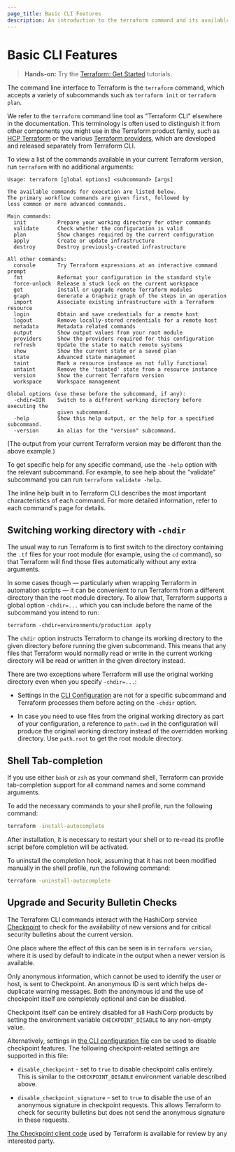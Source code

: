 ```yaml
---
page_title: Basic CLI Features
description: An introduction to the terraform command and its available subcommands.
---
```


# Basic CLI Features

> **Hands-on:** Try the [Terraform: Get Started](/terraform/tutorials/aws-get-started?utm_source=WEBSITE&utm_medium=WEB_IO&utm_offer=ARTICLE_PAGE&utm_content=DOCS) tutorials.

The command line interface to Terraform is the `terraform` command, which
accepts a variety of subcommands such as `terraform init` or `terraform plan`.

We refer to the `terraform` command line tool as "Terraform CLI" elsewhere
in the documentation. This terminology is often used to distinguish it from
other components you might use in the Terraform product family, such as
[HCP Terraform](/terraform/cloud-docs) or
the various [Terraform providers](/terraform/language/providers), which
are developed and released separately from Terraform CLI.

To view a list of the commands available in your current Terraform version,
run `terraform` with no additional arguments:

```text
Usage: terraform [global options] <subcommand> [args]

The available commands for execution are listed below.
The primary workflow commands are given first, followed by
less common or more advanced commands.

Main commands:
  init          Prepare your working directory for other commands
  validate      Check whether the configuration is valid
  plan          Show changes required by the current configuration
  apply         Create or update infrastructure
  destroy       Destroy previously-created infrastructure

All other commands:
  console       Try Terraform expressions at an interactive command prompt
  fmt           Reformat your configuration in the standard style
  force-unlock  Release a stuck lock on the current workspace
  get           Install or upgrade remote Terraform modules
  graph         Generate a Graphviz graph of the steps in an operation
  import        Associate existing infrastructure with a Terraform resource
  login         Obtain and save credentials for a remote host
  logout        Remove locally-stored credentials for a remote host
  metadata      Metadata related commands
  output        Show output values from your root module
  providers     Show the providers required for this configuration
  refresh       Update the state to match remote systems
  show          Show the current state or a saved plan
  state         Advanced state management
  taint         Mark a resource instance as not fully functional
  untaint       Remove the 'tainted' state from a resource instance
  version       Show the current Terraform version
  workspace     Workspace management

Global options (use these before the subcommand, if any):
  -chdir=DIR    Switch to a different working directory before executing the
                given subcommand.
  -help         Show this help output, or the help for a specified subcommand.
  -version      An alias for the "version" subcommand.
```

(The output from your current Terraform version may be different than the
above example.)

To get specific help for any specific command, use the `-help` option with the
relevant subcommand. For example, to see help about the "validate" subcommand
you can run `terraform validate -help`.

The inline help built in to Terraform CLI describes the most important
characteristics of each command. For more detailed information, refer to each
command's page for details.

## Switching working directory with `-chdir`

The usual way to run Terraform is to first switch to the directory containing
the `.tf` files for your root module (for example, using the `cd` command), so
that Terraform will find those files automatically without any extra arguments.

In some cases though — particularly when wrapping Terraform in automation
scripts — it can be convenient to run Terraform from a different directory than
the root module directory. To allow that, Terraform supports a global option
`-chdir=...` which you can include before the name of the subcommand you intend
to run:

```
terraform -chdir=environments/production apply
```

The `chdir` option instructs Terraform to change its working directory to the
given directory before running the given subcommand. This means that any files
that Terraform would normally read or write in the current working directory
will be read or written in the given directory instead.

There are two exceptions where Terraform will use the original working directory
even when you specify `-chdir=...`:

* Settings in the [CLI Configuration](/terraform/cli/config/config-file) are not for a specific
  subcommand and Terraform processes them before acting on the `-chdir`
  option.

* In case you need to use files from the original working directory as part
  of your configuration, a reference to `path.cwd` in the configuration will
  produce the original working directory instead of the overridden working
  directory. Use `path.root` to get the root module directory.

## Shell Tab-completion

If you use either `bash` or `zsh` as your command shell, Terraform can provide
tab-completion support for all command names and some command arguments.

To add the necessary commands to your shell profile, run the following command:

```bash
terraform -install-autocomplete
```

After installation, it is necessary to restart your shell or to re-read its
profile script before completion will be activated.

To uninstall the completion hook, assuming that it has not been modified
manually in the shell profile, run the following command:

```bash
terraform -uninstall-autocomplete
```

## Upgrade and Security Bulletin Checks

The Terraform CLI commands interact with the HashiCorp service
[Checkpoint](https://checkpoint.hashicorp.com/) to check for the availability
of new versions and for critical security bulletins about the current version.

One place where the effect of this can be seen is in `terraform version`, where
it is used by default to indicate in the output when a newer version is
available.

Only anonymous information, which cannot be used to identify the user or host,
is sent to Checkpoint. An anonymous ID is sent which helps de-duplicate warning
messages. Both the anonymous id and the use of checkpoint itself are completely
optional and can be disabled.

Checkpoint itself can be entirely disabled for all HashiCorp products by
setting the environment variable `CHECKPOINT_DISABLE` to any non-empty value.

Alternatively, settings in
[the CLI configuration file](/terraform/cli/config/config-file) can be used to
disable checkpoint features. The following checkpoint-related settings are
supported in this file:

* `disable_checkpoint` - set to `true` to disable checkpoint calls
  entirely. This is similar to the `CHECKPOINT_DISABLE` environment variable
  described above.

* `disable_checkpoint_signature` - set to `true` to disable the use of an
  anonymous signature in checkpoint requests. This allows Terraform to check
  for security bulletins but does not send the anonymous signature in these
  requests.

[The Checkpoint client code](https://github.com/hashicorp/go-checkpoint) used
by Terraform is available for review by any interested party.

